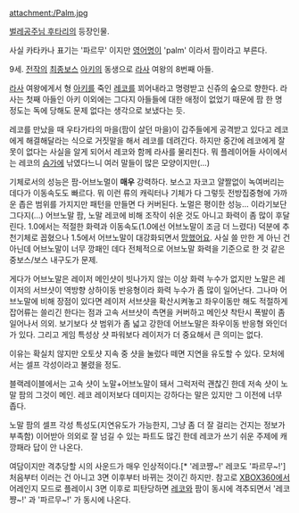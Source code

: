 attachment:/Palm.jpg

[[벌레공주님 후타리]]의 등장인물.

사실 카타카나 표기는 '파르무' 이지만 [[영어]]명이 'palm' 이라서 팜이라고 부른다.

9세. [[벌레공주님|전작]]의 [[최종보스]] [[아키(벌레공주님)|아키]]의 동생으로 [[라사(벌레공주님)|라사]] 여왕의 8번째 아들.

[[라사(벌레공주님)|라사]] 여왕에게서 형 [[아키(벌레공주님)|아키]]를 죽인 [[레코]]를 꾀어내라고 명령받고 신쥬의 숲으로 향한다. 라사는 첫째 아들인 아키 이외에는 그다지 아들들에 대한 애정이 없었기 때문에 팜 한 명 정도는 독에 당해도 문제 없다는 생각으로 보냈다는 듯.

레코를 만났을 때 우타가타의 마을(팜이 살던 마을)이 갑주들에게 공격받고 있다고 레코에게 해결해달라는 식으로 거짓말을 해서 레코를 데려간다. 하지만 중간에 레코에게 잘못이 없다는 사실을 알게 되어서 레코와 함께 라사를 물리친다. 뭐 플레이어들 사이에서는 레코의 [[슴가]]에 낚였다느니 여러 말들이 많은 모양이지만(...)

기체로서의 성능은 팜-어브노멀이 '''매우''' 강력하다. 보스고 자코고 얄짤없이 녹여버리는 데다가 이동속도도 빠르다. 뭐 이런 류의 캐릭터나 기체가 다 그렇듯 전방집중형에 가까운 좁은 범위를 가지지만 패턴을 만들면 다 커버된다. 노멀은 평이한 성능... 이라기보단 그다지(...) 어브노말 팜, 노말 레코에 비해 조작이 쉬운 것도 아니고 화력이 좀 많이 후달린다. 1.0에서는 적절한 화력과 이동속도(1.0에선 어브노말이 조금 더 느렸다) 덕분에 추천기체로 꼽혔으나 1.5에서 어브노말이 대강화되면서 [[망했어요]]. 사실 쓸 만한 게 아닌 건 아닌데 어브노말이 너무 깡패인 데다 전체적으로 어브노말 화력을 기준으로 한 것 같은 중보스/보스 내구도가 문제.

게다가 어브노말은 레이저 메인샷이 빗나가지 않는 이상 화력 누수가 없지만 노말은 레이저의 서브샷이 역방향 상하이동 반응형이라 화력 누수가 좀 많이 일어난다. 그나마 어브노말에 비해 장점이 있다면 레이저 서브샷을 확산시켜놓고 좌우이동만 해도 적절하게 잡어류는 쓸리긴 한다는 점과 고속 서브샷이 측면을 커버하고 메인샷 착탄시 폭발이 좀 일어나서 의외. 보기보다 샷 범위가 좀 넓고 강한데 어브노말은 좌우이동 반응형 와인더가 있다. 그리고 게임 특성상 샷 파워보다 레이저가 더 중요해서 큰 의미는 없다.

이유는 확실치 않지만 오토샷 지속 중 샷을 눌렀다 떼면 지연을 유도할 수 있다. 모처에서는 셀프 각성이라고 불렸을 정도.

블랙레이블에서는 고속 샷이 노말+어브노말이 돼서 그럭저럭 괜찮긴 한데 저속 샷이 노말 팜의 그것이 메인. 레코 레이저보다 데미지는 강하다는 말은 있지만 그 이전에 너무 좁다.

노말 팜의 셀프 각성 특성도(지연유도가 가능한지, 그냥 좀 더 잘 걸리는 건지는 정보가 부족함) 이어받아 의외로 잘 넘길 수 있는 파트도 많긴 한데 레코가 쓰기 쉬운 주제에 캐깡패라 답이 안 나온다.

여담이지만 격추당할 시의 사운드가 매우 인상적이다.[* '레코쨩~!' 레코도 '파르무~!'] 처음부터 이러는 건 아니고 3면 이후부터 바뀌는 것이긴 하지만. 참고로 [[XBOX360]]에서 어레인지 모드로 플레이시 3면 이후로 피탄당하면 [[레코]]와 팜이 동시에 격추되면서 '레코쨩~!' 과 '파르무~!' 가 동시에 나온다.
